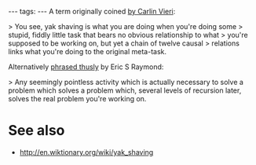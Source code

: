 ---
tags:
---
A term originally coined [http://projects.csail.mit.edu/gsb/old-archive/gsb-archive/gsb2000-02-11.html by Carlin Vieri]:

> You see, yak shaving is what you are doing when you're doing some
> stupid, fiddly little task that bears no obvious relationship to what
> you're supposed to be working on, but yet a chain of twelve causal
> relations links what you're doing to the original meta-task.

Alternatively [http://www.catb.org/jargon/html/Y/yak-shaving.html phrased thusly] by Eric S Raymond:

> Any seemingly pointless activity which is actually necessary to solve a problem which solves a problem which, several levels of recursion later, solves the real problem you're working on.

= See also =

* http://en.wiktionary.org/wiki/yak_shaving

